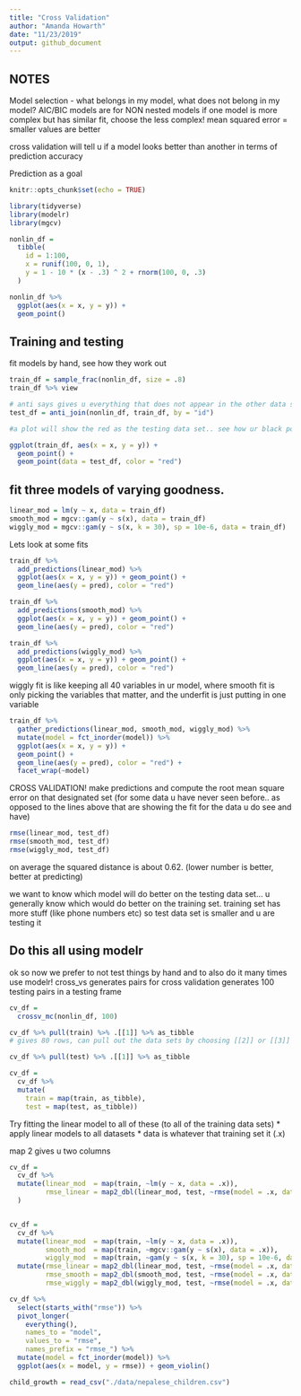 ```yaml
---
title: "Cross Validation"
author: "Amanda Howarth"
date: "11/23/2019"
output: github_document
---
```


## NOTES
Model selection - what belongs in my model, what does not belong in my model? 
AIC/BIC models are for NON nested models 
if one model is more complex but has similar fit, choose the less complex!
mean squared error = smaller values are better

cross validation will tell u if a model looks better than another in terms of prediction accuracy

Prediction as a goal 
```r
knitr::opts_chunk$set(echo = TRUE)

library(tidyverse)
library(modelr)
library(mgcv)
```

```r
nonlin_df = 
  tibble(
    id = 1:100,
    x = runif(100, 0, 1),
    y = 1 - 10 * (x - .3) ^ 2 + rnorm(100, 0, .3)
  )

nonlin_df %>% 
  ggplot(aes(x = x, y = y)) + 
  geom_point() 
```

## Training and testing 
fit models by hand, see how they work out 

```r
train_df = sample_frac(nonlin_df, size = .8)
train_df %>% view 

# anti says gives u everything that does not appear in the other data set (training dataset), the data sets will not overlap at all 
test_df = anti_join(nonlin_df, train_df, by = "id")

#a plot will show the red as the testing data set.. see how ur black points make predictions on the red points

ggplot(train_df, aes(x = x, y = y)) + 
  geom_point() + 
  geom_point(data = test_df, color = "red")
```

## fit three models of varying goodness. 

```r
linear_mod = lm(y ~ x, data = train_df)
smooth_mod = mgcv::gam(y ~ s(x), data = train_df)
wiggly_mod = mgcv::gam(y ~ s(x, k = 30), sp = 10e-6, data = train_df)
```

Lets look at some fits 

```r
train_df %>% 
  add_predictions(linear_mod) %>% 
  ggplot(aes(x = x, y = y)) + geom_point() + 
  geom_line(aes(y = pred), color = "red")

train_df %>% 
  add_predictions(smooth_mod) %>% 
  ggplot(aes(x = x, y = y)) + geom_point() + 
  geom_line(aes(y = pred), color = "red")

train_df %>% 
  add_predictions(wiggly_mod) %>% 
  ggplot(aes(x = x, y = y)) + geom_point() + 
  geom_line(aes(y = pred), color = "red")
```
wiggly fit is like keeping all 40 variables in ur model, where smooth fit is only picking the variables that matter, and the underfit is just putting in one variable 

```r
train_df %>% 
  gather_predictions(linear_mod, smooth_mod, wiggly_mod) %>% 
  mutate(model = fct_inorder(model)) %>% 
  ggplot(aes(x = x, y = y)) + 
  geom_point() + 
  geom_line(aes(y = pred), color = "red") + 
  facet_wrap(~model)
```

CROSS VALIDATION! 
make predictions and compute the root mean square error on that designated set 
(for some data u have never seen before.. as opposed to the lines above that are showing the fit for the data u do see and have)
```r
rmse(linear_mod, test_df)
rmse(smooth_mod, test_df)
rmse(wiggly_mod, test_df)
```
on average the squared distance is about 0.62. (lower number is better, better at predicting)

we want to know which model will do better on the testing data set... u generally know which would do better on the training set. training set has more stuff (like phone numbers etc) so test data set is smaller and u are testing it 

## Do this all using modelr

ok so now we prefer to not test things by hand and to also do it many times
use modelr!
cross_vs generates pairs for cross validation 
generates 100 testing pairs in a testing frame
```r
cv_df = 
  crossv_mc(nonlin_df, 100) 
```

```r
cv_df %>% pull(train) %>% .[[1]] %>% as_tibble
# gives 80 rows, can pull out the data sets by choosing [[2]] or [[3]] etc 

cv_df %>% pull(test) %>% .[[1]] %>% as_tibble

cv_df =
  cv_df %>% 
  mutate(
    train = map(train, as_tibble),
    test = map(test, as_tibble))
```

Try fitting the linear model to all of these (to all of the training data sets)
* apply linear models to all datasets 
* data is whatever that training set it (.x)

map 2 gives u two columns 
```r
cv_df = 
  cv_df %>% 
  mutate(linear_mod  = map(train, ~lm(y ~ x, data = .x)),
         rmse_linear = map2_dbl(linear_mod, test, ~rmse(model = .x, data = .y))
  )


cv_df = 
  cv_df %>% 
  mutate(linear_mod  = map(train, ~lm(y ~ x, data = .x)),
         smooth_mod  = map(train, ~mgcv::gam(y ~ s(x), data = .x)),
         wiggly_mod  = map(train, ~gam(y ~ s(x, k = 30), sp = 10e-6, data = .x))) %>% 
  mutate(rmse_linear = map2_dbl(linear_mod, test, ~rmse(model = .x, data = .y)),
         rmse_smooth = map2_dbl(smooth_mod, test, ~rmse(model = .x, data = .y)),
         rmse_wiggly = map2_dbl(wiggly_mod, test, ~rmse(model = .x, data = .y)))

cv_df %>% 
  select(starts_with("rmse")) %>% 
  pivot_longer(
    everything(),
    names_to = "model", 
    values_to = "rmse",
    names_prefix = "rmse_") %>% 
  mutate(model = fct_inorder(model)) %>% 
  ggplot(aes(x = model, y = rmse)) + geom_violin()
```

```r
child_growth = read_csv("./data/nepalese_children.csv")

```

```r


```




